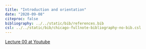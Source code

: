 ```yaml
---
title: "Introduction and orientation"
date: "2020-09-08"
citeproc: false
bibliography: ../../static/bib/references.bib
csl: ../../static/bib/chicago-fullnote-bibliography-no-bib.csl
---
```


[Lecture 00 at Youtube](https://youtu.be/Md7QhHd1PHc) 




